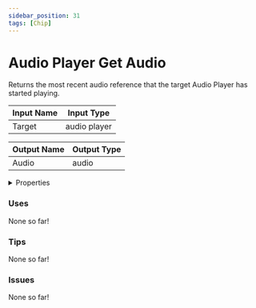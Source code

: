 ```yaml
---
sidebar_position: 31
tags: [Chip]
---
```


# Audio Player Get Audio

Returns the most recent audio reference that the target Audio Player has started playing.




<EsbSvg />

| Input Name | Input Type |
|-----------|-----------|
| Target | audio player |

| Output Name | Output Type |
|-----------|-----------|
| Audio | audio |


<details>
  <summary>Properties</summary>
  <div>
    <div>
    <table>
      <thead>
        <tr>
          <th>Is beta required?</th>
          <th>❌</th>
        </tr>
        <tr>
          <th>Is this chip a trolling risk?</th>
          <th>❌</th>
        </tr>
        <tr>
          <th>Chip UUID</th>
          <th>0f4433b6-425d-4172-968a-2c867bc0fef5</th>
        </tr>
      </thead>
    </table>
    </div>
  </div>
</details>

### Uses

None so far!

### Tips

None so far!

### Issues

None so far!